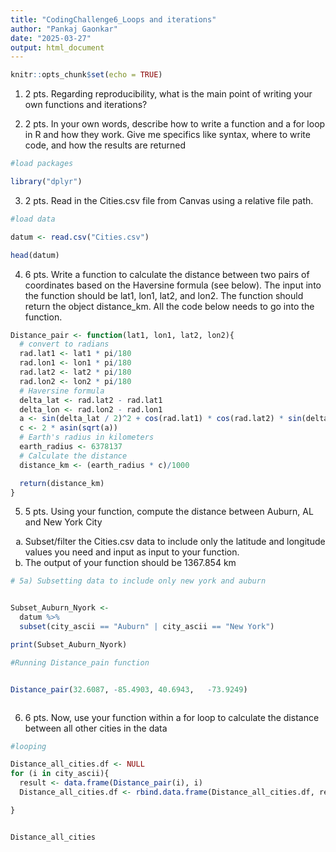 ```yaml
---
title: "CodingChallenge6_Loops and iterations"
author: "Pankaj Gaonkar"
date: "2025-03-27"
output: html_document
---
```


```r
knitr::opts_chunk$set(echo = TRUE)
```




1. 2 pts. Regarding reproducibility, what is the main point of writing your own functions
and iterations?




2. 2 pts. In your own words, describe how to write a function and a for loop in R and how
they work. Give me specifics like syntax, where to write code, and how the results are
returned





```r
#load packages

library("dplyr")

```





3. 2 pts. Read in the Cities.csv file from Canvas using a relative file path.

```r
#load data

datum <- read.csv("Cities.csv")

head(datum)


```


4. 6 pts. Write a function to calculate the distance between two pairs of coordinates based
on the Haversine formula (see below). The input into the function should be lat1, lon1,
lat2, and lon2. The function should return the object distance_km. All the code below
needs to go into the function.



```r

Distance_pair <- function(lat1, lon1, lat2, lon2){      
  # convert to radians
  rad.lat1 <- lat1 * pi/180
  rad.lon1 <- lon1 * pi/180
  rad.lat2 <- lat2 * pi/180
  rad.lon2 <- lon2 * pi/180
  # Haversine formula
  delta_lat <- rad.lat2 - rad.lat1
  delta_lon <- rad.lon2 - rad.lon1
  a <- sin(delta_lat / 2)^2 + cos(rad.lat1) * cos(rad.lat2) * sin(delta_lon / 2)^2
  c <- 2 * asin(sqrt(a))
  # Earth's radius in kilometers
  earth_radius <- 6378137
  # Calculate the distance
  distance_km <- (earth_radius * c)/1000

  return(distance_km)
}

```



5. 5 pts. Using your function, compute the distance between Auburn, AL and New York
City
a. Subset/filter the Cities.csv data to include only the latitude and longitude values
you need and input as input to your function.
b. The output of your function should be 1367.854 km



```r
# 5a) Subsetting data to include only new york and auburn


Subset_Auburn_Nyork <- 
  datum %>%
  subset(city_ascii == "Auburn" | city_ascii == "New York")

print(Subset_Auburn_Nyork)

#Running Distance_pain function


Distance_pair(32.6087, -85.4903, 40.6943,	-73.9249)



```

6. 6 pts. Now, use your function within a for loop to calculate the distance between all other
cities in the data

```r
#looping

Distance_all_cities.df <- NULL 
for (i in city_ascii){   
  result <- data.frame(Distance_pair(i), i)
  Distance_all_cities.df <- rbind.data.frame(Distance_all_cities.df, result)

}


Distance_all_cities





```


```r
```





